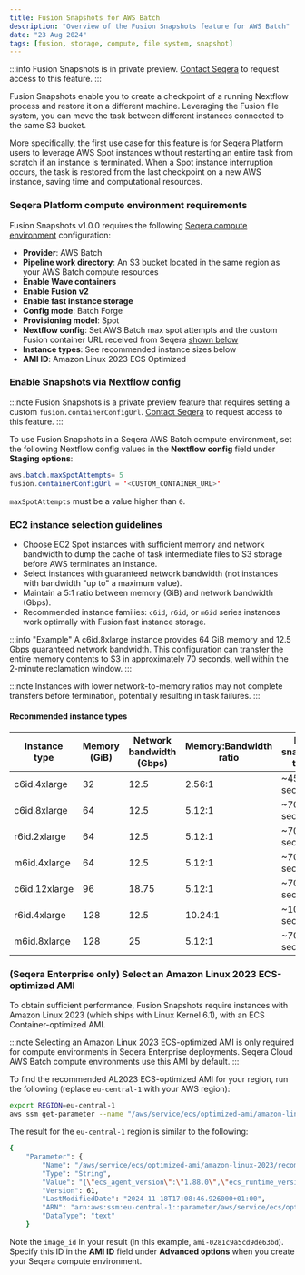 ```yaml
---
title: Fusion Snapshots for AWS Batch
description: "Overview of the Fusion Snapshots feature for AWS Batch"
date: "23 Aug 2024"
tags: [fusion, storage, compute, file system, snapshot]
---
```


:::info
Fusion Snapshots is in private preview. [Contact Seqera](https://support.seqera.io) to request access to this feature. 
:::

Fusion Snapshots enable you to create a checkpoint of a running Nextflow process and restore it on a different machine. Leveraging the Fusion file system, you can move the task between different instances connected to the same S3 bucket.

More specifically, the first use case for this feature is for Seqera Platform users to leverage AWS Spot instances without restarting an entire task from scratch if an instance is terminated. When a Spot instance interruption occurs, the task is restored from the last checkpoint on a new AWS instance, saving time and computational resources.

### Seqera Platform compute environment requirements

Fusion Snapshots v1.0.0 requires the following [Seqera compute environment](https://docs.seqera.io/platform/latest/compute-envs/aws-batch) configuration:

- **Provider**: AWS Batch
- **Pipeline work directory**: An S3 bucket located in the same region as your AWS Batch compute resources
- **Enable Wave containers**
- **Enable Fusion v2**
- **Enable fast instance storage**
- **Config mode**: Batch Forge
- **Provisioning model**: Spot 
- **Nextflow config**: Set AWS Batch max spot attempts and the custom Fusion container URL received from Seqera [shown below](#enable-snapshots-via-nextflow-config)
- **Instance types**: See recommended instance sizes below
- **AMI ID**: Amazon Linux 2023 ECS Optimized

### Enable Snapshots via Nextflow config 

:::note
Fusion Snapshots is a private preview feature that requires setting a custom `fusion.containerConfigUrl`. [Contact Seqera](https://support.seqera.io) to request access to this feature. 
:::

To use Fusion Snapshots in a Seqera AWS Batch compute environment, set the following Nextflow config values in the **Nextflow config** field under **Staging options**: 

```java
aws.batch.maxSpotAttempts= 5
fusion.containerConfigUrl = '<CUSTOM_CONTAINER_URL>'
```

`maxSpotAttempts` must be a value higher than `0`.

### EC2 instance selection guidelines

- Choose EC2 Spot instances with sufficient memory and network bandwidth to dump the cache of task intermediate files to S3 storage before AWS terminates an instance.
- Select instances with guaranteed network bandwidth (not instances with bandwidth "up to" a maximum value).
- Maintain a 5:1 ratio between memory (GiB) and network bandwidth (Gbps).
- Recommended instance families: `c6id`, `r6id`, or `m6id` series instances work optimally with Fusion fast instance storage.

:::info "Example"
A c6id.8xlarge instance provides 64 GiB memory and 12.5 Gbps guaranteed network bandwidth. This configuration can transfer the entire memory contents to S3 in approximately 70 seconds, well within the 2-minute reclamation window.
:::

:::note
Instances with lower network-to-memory ratios may not complete transfers before termination, potentially resulting in task failures.
:::

#### Recommended instance types

| Instance type  | Memory (GiB) | Network bandwidth (Gbps) | Memory:Bandwidth ratio | Est. snapshot time|
|----------------|--------------|--------------------------|------------------------|-------------------|
| c6id.4xlarge   | 32           | 12.5                     | 2.56:1                 | ~45 seconds       |
| c6id.8xlarge   | 64           | 12.5                     | 5.12:1                 | ~70 seconds       |
| r6id.2xlarge   | 64           | 12.5                     | 5.12:1                 | ~70 seconds       |
| m6id.4xlarge   | 64           | 12.5                     | 5.12:1                 | ~70 seconds       |
| c6id.12xlarge  | 96           | 18.75                    | 5.12:1                 | ~70 seconds       |
| r6id.4xlarge   | 128          | 12.5                     | 10.24:1                | ~105 seconds      |
| m6id.8xlarge   | 128          | 25                       | 5.12:1                 | ~70 seconds       |

### (Seqera Enterprise only) Select an Amazon Linux 2023 ECS-optimized AMI 

To obtain sufficient performance, Fusion Snapshots require instances with Amazon Linux 2023 (which ships with Linux Kernel 6.1), with an ECS Container-optimized AMI. 

:::note
Selecting an Amazon Linux 2023 ECS-optimized AMI is only required for compute environments in Seqera Enterprise deployments. Seqera Cloud AWS Batch compute environments use this AMI by default. 
:::

To find the recommended AL2023 ECS-optimized AMI for your region, run the following (replace `eu-central-1` with your AWS region):

```bash 
export REGION=eu-central-1
aws ssm get-parameter --name "/aws/service/ecs/optimized-ami/amazon-linux-2023/recommended" --region $REGION
```

The result for the `eu-central-1` region is similar to the following:

```bash 
{
    "Parameter": {
        "Name": "/aws/service/ecs/optimized-ami/amazon-linux-2023/recommended",
        "Type": "String",
        "Value": "{\"ecs_agent_version\":\"1.88.0\",\"ecs_runtime_version\":\"Docker version 25.0.6\",\"image_id\":\"ami-0281c9a5cd9de63bd\",\"image_name\":\"al2023-ami-ecs-hvm-2023.0.20241115-kernel-6.1-x86_64\",\"image_version\":\"2023.0.20241115\",\"os\":\"Amazon Linux 2023\",\"schema_version\":1,\"source_image_name\":\"al2023-ami-minimal-2023.6.20241111.0-kernel-6.1-x86_64\"}",
        "Version": 61,
        "LastModifiedDate": "2024-11-18T17:08:46.926000+01:00",
        "ARN": "arn:aws:ssm:eu-central-1::parameter/aws/service/ecs/optimized-ami/amazon-linux-2023/recommended",
        "DataType": "text"
    }
```

Note the `image_id` in your result (in this example, `ami-0281c9a5cd9de63bd`). Specify this ID in the **AMI ID** field under **Advanced options** when you create your Seqera compute environment. 

